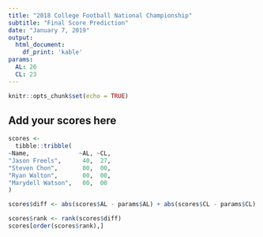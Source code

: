 ```yaml
---
title: "2018 College Football National Championship"
subtitle: "Final Score Prediction"
date: "January 7, 2019"
output: 
  html_document:
    df_print: 'kable'
params:
  AL: 26
  CL: 23
---
```


```r
knitr::opts_chunk$set(echo = TRUE)
```

## Add your scores here

```r
scores <- 
  tibble::tribble(
~Name,              ~AL, ~CL,
"Jason Freels",      40,  27,
"Steven Chon",       00,  00,
"Ryan Walton",       00,  00,
"Marydell Watson",   00,  00
)
```

```r
scores$diff <- abs(scores$AL - params$AL) + abs(scores$CL - params$CL)

scores$rank <- rank(scores$diff)
scores[order(scores$rank),]
```
